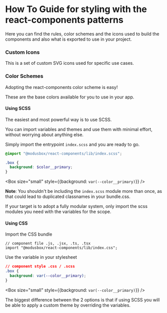
<Meta title="Styles/How To Guide"/>

# How To Guide for styling with the react-components patterns

Here you can find the rules, color schemes and the icons used to build the components and also what is exported to use in your project.


### Custom Icons

This is a set of custom SVG icons used for specific use cases.

### Color Schemes

Adopting the react-components color scheme is easy!

<Row align="space-around">
  <Box size="small" className="color-scheme-blue--regular"/>
  <Box size="small" className="color-scheme-dark-blue--regular"/>
  <Box size="small" className="color-scheme-green--regular"/>
  <Box size="small" className="color-scheme-orange--regular"/>
  <Box size="small" className="color-scheme-red--regular"/>
  <Box size="small" className="color-scheme-gray--regular"/>
  <Box size="small" className="color-scheme-dark-gray--regular"/>
</Row>

These are the base colors available for you to use in your app.


#### Using SCSS

The easiest and most powerful way is to use SCSS.

You can import variables and themes and use them with minimal effort, without worrying about anything else.

Simply import the entrypoint `index.scss` and you are ready to go.

```scss
@import "@modusbox/react-components/lib/index.scss";

.box {
  background: $color__primary;
}
```
<Box size="small" style={{background: `var(--color__primary)`}} />

**Note**: You shouldn't be including the `index.scss` module more than once, as that could lead to duplicated classnames in your bundle.css.

If your target is to adopt a fully modular system, only import the scss modules you need with the variables for the scope.

#### Using CSS

Import the CSS bundle
```tsx
// component file .js, .jsx, .ts, .tsx
import "@modusbox/react-components/lib/index.css";
```
Use the variable in your stylesheet
```css
// component style .css / .scss
.box {
  background: var(--color__primary);
}
```
<Box size="small" style={{background: `var(--color__primary)`}} />


The biggest difference between the 2 options is that if using SCSS you will be able to apply a custom theme by overriding the variables.

